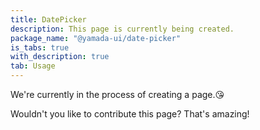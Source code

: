 ```yaml
---
title: DatePicker
description: This page is currently being created.
package_name: "@yamada-ui/date-picker"
is_tabs: true
with_description: true
tab: Usage
---
```


We're currently in the process of creating a page.😘

Wouldn't you like to contribute this page? That's amazing!
